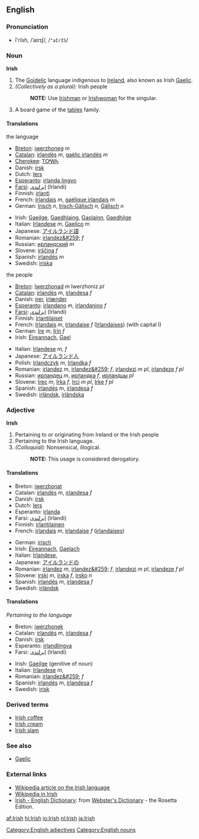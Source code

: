 ==English==

===Pronunciation===
*ī'rĭsh, /ˈaɪrɪʃ/, /<tt>"aIrIS</tt>/

===Noun===
{{wikipedia}}
'''Irish'''
#The [[Goidelic]] language indigenous to [[Ireland]], also known as Irish [[Gaelic]].
#''(Collectively as a plural):'' Irish people
#:'''NOTE:''' Use [[Irishman]] or [[Irishwoman]] for the singular.
#A board game of the [[tables]] family.

====Translations====
;the language
{{top}}
*[[Breton]]: [[iwerzhoneg]] ''m''
*[[Catalan]]: [[irlandès]] ''m'', [[gaèlic irlandès]] ''m''
*[[Cherokee]]: [[ᎢᎤᎳᏂ]]
*Danish: [[irsk]]
*Dutch: [[Iers]] {{n}}
*[[Esperanto]]: [[irlanda lingvo]]
*[[Farsi]]: [[ایرلندی]] (Irlandi)
*Finnish: [[irlanti]]
*French: [[irlandais]] ''m'', [[gaélique irlandais]] ''m''
*German: [[Irisch]] ''n'', [[Irisch-Gälisch]] ''n'', [[Gälisch]] ''n''
{{mid}}
*Irish: [[Gaeilge]], [[Gaedhlaing]], [[Gaolainn]], [[Gaedhilge]]
*Italian: [[Irlandese]] ''m'', [[Gaelico]] ''m''
*Japanese: [[アイルランド語]]
*Romanian: [[irlandez&#259;]] ''f''
*Russian: [[ирландский]] ''m''
*Slovene: [[irščina]] ''f''
*Spanish: [[irlandés]] ''m''
*Swedish: [[iriska]]
{{bottom}}

;the people
{{top}}
*[[Breton]]: [[Iwerzhonad]] ''m'' Iwerzhoniz ''pl''
*[[Catalan]]: [[irlandès]] ''m'', [[irlandesa]] ''f''
*Danish: [[irer]], [[irlænder]]
*[[Esperanto]]: [[irlandano]] ''m'', [[irlandanino]] ''f''
*[[Farsi]]: [[ایرلندی]] (Irlandi)
*Finnish: [[irlantilaiset]]
*French: [[Irlandais]] ''m'', [[Irlandaise]] ''f'' ([[Irlandaises]]) (with capital I)
*German: [[Ire]] ''m'', [[Irin]] ''f''
*Irish: [[Éireannach]], [[Gael]]
{{mid}}
*Italian: [[Irlandese]] ''m, f''
*Japanese: [[アイルランド人]]
*Polish: [[Irlandczyk]] ''m'', [[Irlandka]] ''f''
*Romanian: [[irlandez]] ''m'', [[irlandez&#259;]] ''f'', [[irlandezi]] ''m pl'', [[irlandeze]] ''f pl''
*Russian: [[ирландец]] ''m'', [[ирландка]] ''f'', [[ирландцы]] ''pl''
*Slovene: [[Irec]] ''m'', [[Irka]] ''f'', [[Irci]] ''m pl'', [[Irke]] ''f pl''
*Spanish: [[irlandés]] ''m'', [[irlandesa]] ''f''
*Swedish: [[irländsk]], [[irländska]]
{{bottom}}

===Adjective===
'''Irish'''
#Pertaining to or originating from Ireland or the Irish people
#Pertaining to the Irish language.
#''(Colloquial):'' Nonsensical, illogical.
#:'''NOTE:''' This usage is considered derogatory.

====Translations====
{{top}}
*Breton: [[iwerzhonat]]
*Catalan: [[irlandès]] ''m'', [[irlandesa]] ''f''
*Danish: [[irsk]]
*Dutch: [[Iers]]
*Esperanto: [[irlanda]]
*Farsi: [[ایرلندی]] (Irlandi)
*Finnish: [[irlantilainen]]
*French: [[irlandais]] ''m'', [[irlandaise]] ''f'' ([[irlandaises]])
{{mid}}
*German: [[irisch]]
*Irish: [[Éireannach]], [[Gaelach]]
*Italian: [[Irlandese]], 
*Japanese: [[アイルランド]]の
*Romanian: [[irlandez]] ''m'', [[irlandez&#259;]] ''f'', [[irlandezi]] ''m pl'', [[irlandeze]] ''f pl''
*Slovene: [[irski]] ''m'', [[irska]] ''f'', [[irsko]] ''n''
*Spanish: [[irlandés]] ''m'', [[irlandesa]] ''f''
*Swedish: [[irländsk]]
{{bottom}}

====Translations====
''Pertaining to the language''
{{top}}
*Breton: [[iwerzhonek]]
*Catalan: [[irlandès]] ''m'', [[irlandesa]] ''f''
*Danish: [[irsk]]
*Esperanto: [[irland]][[lingva]]
*Farsi: [[ایرلندی]] (Irlandi)
{{mid}}
*Irish: [[Gaeilge]] (genitive of noun)
*Italian: [[Irlandese]] ''m'',
*Romanian: [[irlandez&#259;]] ''f''
*Spanish: [[irlandés]] ''m'', [[irlandesa]] ''f''
*Swedish: [[irisk]]
{{bottom}}

===Derived terms===
*[[Irish coffee]]
*[[Irish cream]]
*[[Irish slam]]

===See also===
*[[Gaelic]]
===External links===
{{interwiktionary|code=ga}}
*[[w:Irish language|Wikipedia article on the Irish language]]
*[http://ga.wikipedia.com Wikipedia in Irish]
*[http://www.websters-online-dictionary.org/definition/Irish-english/ Irish - English Dictionary]: from [http://www.websters-online-dictionary.org/ Webster's Dictionary] - the Rosetta Edition.

[[Category:English adjectives]]
[[Category:English nouns]]

[[af:Irish]]
[[hi:Irish]]
[[io:Irish]]
[[nl:Irish]]
[[ja:Irish]]
